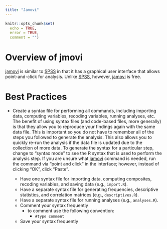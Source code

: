 ```yaml
---
title: "Jamovi"
---
```


```r
knitr::opts_chunk$set(
  echo = TRUE,
  error = TRUE,
  comment = "")
```

# Overview of jmovi {#jamovi}

[jamovi](https://www.jamovi.org) is similar to [SPSS](spss.html) in that it has a graphical user interface that allows point-and-click for analysis.
Unlike [SPSS](spss.html), however, [jamovi](https://www.jamovi.org) is free.

# Best Practices {#bestPractices}

 - Create a syntax file for performing all commands, including importing data, computing variables, recoding variables, running analyses, etc.
 The benefit of using syntax files (and code-based files, more generally) is that they allow you to reproduce your findings again with the same data file.
 This is important so you do not have to remember all of the steps you followed to generate the analysis.
 This also allows you to quickly re-run the analysis if the data file is updated due to the collection of more data.
 To generate the syntax for a particular step, change to "syntax mode" to see the R syntax that is used to perform the analysis step.
 If you are unsure what [jamovi](https://www.jamovi.org) command is needed, run the command via "point and click" in the interface; however, instead of clicking "OK", click "Paste".
 
    - Have one syntax file for importing data, computing composites, recoding variables, and saving data (e.g., `import.R`).
    - Have a separate syntax file for generating frequencies, descriptive statistics, and correlation matrices (e.g., `descriptives.R`).
    - Have a separate syntax file for running analyses (e.g., `analyses.R`).
    - Comment your syntax frequently
       - to comment use the following convention:
          - `#type comment`
    - Save your syntax frequently
